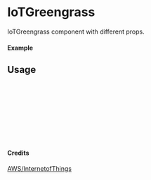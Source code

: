 
<Meta of={IoTGreengrass} title="AWS/InternetofThings/IoTGreengrass" />

# IoTGreengrass

IoTGreengrass component with different props.

#### Example

<Canvas of={IoTGreengrass.Primary} />

## Usage

```ts
import { IoTGreengrass } from "yadl-ui";

const Example = () => {
  return (
      <IoTGreengrass />
  );
};

export default Example;
```

#### Credits
[AWS/InternetofThings](https://aws-icons.com/)
